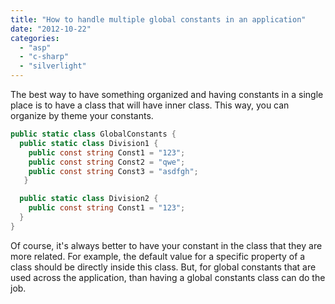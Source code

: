 ```yaml
---
title: "How to handle multiple global constants in an application"
date: "2012-10-22"
categories: 
  - "asp"
  - "c-sharp"
  - "silverlight"
---
```


The best way to have something organized and having constants in a single place is to have a class that will have inner class. This way, you can organize by theme your constants.


```csharp
public static class GlobalConstants { 
  public static class Division1 { 
    public const string Const1 = "123"; 
    public const string Const2 = "qwe"; 
    public const string Const3 = "asdfgh";
   }

  public static class Division2 { 
    public const string Const1 = "123"; 
  } 
} 
```

Of course, it's always better to have your constant in the class that they are more related. For example, the default value for a specific property of a class should be directly inside this class. But, for global constants that are used across the application, than having a global constants class can do the job.
